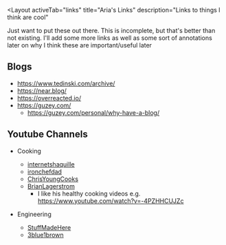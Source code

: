 ---
---


<Layout
  activeTab="links"
  title="Aria's Links"
  description="Links to things I
think are cool"
>
<article>

Just want to put these out there. This is incomplete, but that's better than not
existing. I'll add some more links as well as some sort of annotations later on
why I think these are important/useful later

## Blogs

- https://www.tedinski.com/archive/
- https://near.blog/
- https://overreacted.io/
- https://guzey.com/
  - https://guzey.com/personal/why-have-a-blog/

## Youtube Channels

- Cooking
  - [internetshaquille](https://www.youtube.com/@internetshaquille)
  - [ironchefdad](https://www.youtube.com/@ironchefdad)
  - [ChrisYoungCooks](https://www.youtube.com/@ChrisYoungCooks)
  - [BrianLagerstrom](https://www.youtube.com/@BrianLagerstrom)
    - I like his healthy cooking videos e.g.
      https://www.youtube.com/watch?v=-4PZHHCUJZc

- Engineering
  - [StuffMadeHere](https://www.youtube.com/@StuffMadeHere)
  - [3blue1brown](https://www.youtube.com/@3blue1brown)

</article>
</Layout>
